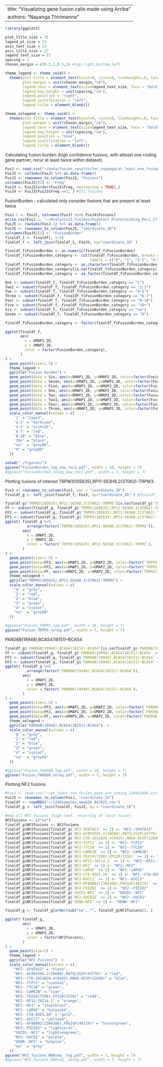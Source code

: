 ----------------
title: "Visualizing gene fusion calls made using Arriba"
authors: "Nayanga Thirimanne"
----------------

```r
library(ggplot2)
```

```r
plot_title_size = 35
legend_pt_size = 25
axis_text_size = 23
axis_title_size = 27
legend_text_size = 15
spacing = 1
chosen_margin = c(0.5,1,0.5,1) #top,right,bottom,left

theme_legend <- theme_void() +
  theme(plot.title = element_text(hjust=0, vjust=0, lineheight=.8, face="bold", size=plot_title_size),
        plot.margin = unit(chosen_margin,"cm"),
        legend.text = element_text(size=legend_text_size, face = "bold"),
        legend.key.height = unit(spacing,"cm"),
        legend.position = "right",
        legend.justification = "left",
        legend.title = element_blank())

theme_nolegend <- theme_void() +
  theme(plot.title = element_text(hjust=0, vjust=0, lineheight=.8, face="bold", size=plot_title_size),
        plot.margin = unit(chosen_margin,"cm"),
        legend.text = element_text(size=legend_text_size, face = "bold"),
        legend.key.height = unit(spacing,"cm"),
        legend.position = "none",
        legend.justification = "left",
        legend.title = element_blank())
```

Calculating fusion burden
(high confidence fusions, with atleast one coding gene partner, recur at least twice within dataset)
```r
FusJ <- read.csv("~/data/fusion_results/for_nayanga/at_least_one_fusion_gene_are_coding_1249x2896.csv", check.names = FALSE, row.names = 1)
FusJ2 <- colSums(FusJ) %>% as.data.frame()
FusJ2 <- rownames_to_column(FusJ2, "Fusions")
colnames(FusJ2)[2] <- "Freq"
FusJ3 <- FusJ2[order(FusJ2$Freq, decreasing = TRUE),]
FusJ4 <- FusJ3[FusJ3$Freq >=2, ] #171 fusions
```

FusionBurden - calculated
only consider fusions that are present at least twice
```r
FusJ.1 <- FusJ[, colnames(FusJ) %in% FusJ4$Fusions]
write.csv(FusJ.1, "~/Analysis23_Fusions/HighConf_ProteinCoding_Rec2_171fusions.csv")
FusJ5 <- rowSums(FusJ.1) %>% as.data.frame()
FusJ5 <- rownames_to_column(FusJ5, "coordinate_ID")
colnames(FusJ5)[2] <- "FusionBurden"
finaldf_1 <- finaldf[, 1:4]
finaldf_f <- left_join(finaldf_1, FusJ5, by="coordinate_ID" )
```

```r
finaldf_f$FusionBurden <- as.numeric(finaldf_f$FusionBurden)
finaldf_f$FusionBurden_category <- cut(finaldf_f$FusionBurden, breaks = c(-1, 0, 1, 3, 5, 7, 10, 20 ),
                                       labels = c("0", "1", "2-3", "4-5", "6-7", "8-10", "10<"))
finaldf_f$FusionBurden_category <- as.character(finaldf_f$FusionBurden_category)
finaldf_f$FusionBurden_category[is.na(finaldf_f$FusionBurden_category)] <- "na"
finaldf_f$FusionBurden_category <- as.factor(finaldf_f$FusionBurden_category)

One <- subset(finaldf_f, finaldf_f$FusionBurden_category == "1")
Two1 <- subset(finaldf_f, finaldf_f$FusionBurden_category == "2-3")
Two <- subset(finaldf_f, finaldf_f$FusionBurden_category == "4-5")
Three <- subset(finaldf_f, finaldf_f$FusionBurden_category == "6-7")
Four <- subset(finaldf_f, finaldf_f$FusionBurden_category == "8-10")
Five <- subset(finaldf_f, finaldf_f$FusionBurden_category == "10<")
Six <- subset(finaldf_f, finaldf_f$FusionBurden_category == "na")
Seven <- subset(finaldf_f, finaldf_f$FusionBurden_category == "0")
```

```r
finaldf_f$FusionBurden_category <- factor(finaldf_f$FusionBurden_category, levels= c("0", "1-3", "4-5", "6-7", "8-10", "10<"))

```


```r
ggplot(finaldf_f,
       aes(
         x = UMAP1_2D, 
         y = UMAP2_2D,
         color = factor(FusionBurden_category),
       )
) + 
  geom_point(size=1.5) +
  theme_legend + 
  ggtitle("Fusion burden") + 
  geom_point(data = Six, aes(x=UMAP1_2D, y=UMAP2_2D, color=factor(FusionBurden_category))) +
  geom_point(data = Seven, aes(x=UMAP1_2D, y=UMAP2_2D, color=factor(FusionBurden_category))) +
  geom_point(data = Five, aes(x=UMAP1_2D, y=UMAP2_2D, color=factor(FusionBurden_category))) +
  geom_point(data = One, aes(x=UMAP1_2D, y=UMAP2_2D, color=factor(FusionBurden_category))) +
  geom_point(data = Two, aes(x=UMAP1_2D, y=UMAP2_2D, color=factor(FusionBurden_category))) +
  geom_point(data = Two1, aes(x=UMAP1_2D, y=UMAP2_2D, color=factor(FusionBurden_category))) +
  geom_point(data = Four, aes(x=UMAP1_2D, y=UMAP2_2D, color=factor(FusionBurden_category))) +
  geom_point(data = Three, aes(x=UMAP1_2D, y=UMAP2_2D, color=factor(FusionBurden_category))) +
  scale_color_manual(values = c(
    '1' = "cyan3",
    '2-3' = "darkcyan",
    '4-5' = "orchid1",
    '6-7' = "red",
    '8-10' = "blue",
    '10<' = "black",
    "na"  = "grey80", 
    "0" = "grey80"
  ))

```

```r
setwd("./figures/")
ggsave("FusionBurden_leg_new_rec2.pdf", width = 10, height = 7)
#ggsave("FusionBurden_noleg_new_rec2.pdf", width = 7, height = 7)
```

Plotting fusions of interest
TRPM3(105635),RP11-563H8.2(37062)--TRPM3
```r
Fus3 <- rownames_to_column(FusJ, var = "coordinate_ID")
finaldf_g <- left_join(finaldf_f, Fus3, by="coordinate_ID" ) #finaldf_f from above code

finaldf_g$`TRPM3(105635),RP11-563H8.2(37062)-TRPM3`[is.na(finaldf_g$`TRPM3(105635),RP11-563H8.2(37062)-TRPM3`)] <- "na"
FF <- subset(finaldf_g, finaldf_g$`TRPM3(105635),RP11-563H8.2(37062)-TRPM3` == 1) 
FF2 <- subset(finaldf_g, finaldf_g$`TRPM3(105635),RP11-563H8.2(37062)-TRPM3` == 0) 
FF3 <- subset(finaldf_g, finaldf_g$`TRPM3(105635),RP11-563H8.2(37062)-TRPM3` == "na")
ggplot( finaldf_g %>% 
          arrange(factor(`TRPM3(105635),RP11-563H8.2(37062)-TRPM3`)),
        aes(
          x = UMAP1_2D, 
          y = UMAP2_2D,
          color = factor(`TRPM3(105635),RP11-563H8.2(37062)-TRPM3`),
        )
) + 
  geom_point(size=1.5) +
  geom_point(data=FF3, aes(x=UMAP1_2D, y=UMAP2_2D, color=factor(`TRPM3(105635),RP11-563H8.2(37062)-TRPM3`))) +
  geom_point(data=FF2, aes(x=UMAP1_2D, y=UMAP2_2D, color=factor(`TRPM3(105635),RP11-563H8.2(37062)-TRPM3`))) +
  geom_point(data=FF, aes(x=UMAP1_2D, y=UMAP2_2D, color=factor(`TRPM3(105635),RP11-563H8.2(37062)-TRPM3`))) +
  theme_nolegend + 
  ggtitle("TRPM3(105635),RP11-563H8.2(37062)-TRPM3") + 
  scale_color_manual(values = c(
    '0' = "grey",
    '1' = "red",
    '2' = "blue",
    "3" = "green",
    "4" = "violet", 
    "na"  = "grey60"
  ))

#ggsave("Fusion_TRPM3_leg.pdf", width = 10, height = 7)
ggsave("Fusion_TRPM3_noleg.pdf", width = 7, height = 7)

```

PARD6B(19948),BCAS4(18151)--BCAS4
```r
finaldf_g$`PARD6B(19948),BCAS4(18151)-BCAS4`[is.na(finaldf_g$`PARD6B(19948),BCAS4(18151)-BCAS4`)] <- "na"
FF <- subset(finaldf_g, finaldf_g$`PARD6B(19948),BCAS4(18151)-BCAS4` == 1) 
FF2 <- subset(finaldf_g, finaldf_g$`PARD6B(19948),BCAS4(18151)-BCAS4` == 0) 
FF3 <- subset(finaldf_g, finaldf_g$`PARD6B(19948),BCAS4(18151)-BCAS4` == "na")
ggplot( finaldf_g %>% 
          arrange(factor(`PARD6B(19948),BCAS4(18151)-BCAS4`)),
        aes(
          x = UMAP1_2D, 
          y = UMAP2_2D,
          color = factor(`PARD6B(19948),BCAS4(18151)-BCAS4`),
        )
) + 
  geom_point(size=1.5) +
  geom_point(data=FF3, aes(x=UMAP1_2D, y=UMAP2_2D, color=factor(`PARD6B(19948),BCAS4(18151)-BCAS4`))) +
  geom_point(data=FF2, aes(x=UMAP1_2D, y=UMAP2_2D, color=factor(`PARD6B(19948),BCAS4(18151)-BCAS4`))) +
  geom_point(data=FF, aes(x=UMAP1_2D, y=UMAP2_2D, color=factor(`PARD6B(19948),BCAS4(18151)-BCAS4`))) +
  theme_nolegend + 
  ggtitle("PARD6B(19948),BCAS4(18151)-BCAS4")  +
  scale_color_manual(values = c(
    '0' = "grey",
    '1' = "red",
    '2' = "blue",
    "3" = "green",
    "4" = "violet", 
    "na"  = "grey60"
  ))

#ggsave("Fusion_PARD6B_leg.pdf", width = 10, height = 7)
ggsave("Fusion_PARD6B_noleg.pdf", width = 7, height = 7)

```


Plotting NF2 fusions
```r
#FusJ <- read.csv("~/at_least_one_fusion_gene_are_coding_1249x2896.csv", check.names = FALSE, row.names = 1)
FusJ2 <- rownames_to_column(FusJ, "coordinate_ID")
finaldf <- readRDS("~/1298samples_umap2D_041923.rds")
finaldf_g <- left_join(finaldf, FusJ2, by = "coordinate_ID")

```

```r
#map all NF2 fusions (high conf, recurring at least twice)
NF2fusions <- c("na")
finaldf_g$NF2fusions <- NF2fusions
finaldf_g$NF2fusions[finaldf_g$`NF2-SPATA13` >= 1] <- "NF2--SPATA13"
finaldf_g$NF2fusions[finaldf_g$`NF2-AC092595.2(36680),RN7SL252P(43770)` >= 1] <- "NF2--AC092595.2(36680),RN7SL252P(43770)"
finaldf_g$NF2fusions[finaldf_g$`NF2-CTD-2651B20.4(9455),RNU6-953P(12690)` >= 1] <- "NF2--CTD-2651B20.4(9455),RNU6-953P(12690)"
finaldf_g$NF2fusions[finaldf_g$`NF2-TCP11` >= 1] <- "NF2--TCP11"
finaldf_g$NF2fusions[finaldf_g$`NF2-TTC28` >= 1] <- "NF2--TTC28"
finaldf_g$NF2fusions[finaldf_g$`NF2-CAMK2B` >= 1] <- "NF2--CAMK2B"
finaldf_g$NF2fusions[finaldf_g$`NF2-TEX19(7298),UTS2R(3156)` >= 1] <- "NF2--TEX19(7298),UTS2R(3156)"
finaldf_g$NF2fusions[finaldf_g$`NF2-RP11-76I14.1` >= 1] <- "NF2--RP11-76I14.1"
finaldf_g$NF2fusions[finaldf_g$`NF2-NF2` >= 1] <- "NF2--NF2"
finaldf_g$NF2fusions[finaldf_g$`NF2-LARGE` >= 1] <- "NF2--LARGE"
finaldf_g$NF2fusions[finaldf_g$`NF2-CTA-85E5.10` >= 1] <- "NF2--CTA-85E5.10"
finaldf_g$NF2fusions[finaldf_g$`NF2-ASCC2` >= 1] <- "NF2--ASCC2"
finaldf_g$NF2fusions[finaldf_g$`NF2-RF00002(1304388),FRG1GP(48119)` >= 1] <- "NF2--RF00002(1304388),FRG1GP(48119)"
finaldf_g$NF2fusions[finaldf_g$`NF2-PIEZO2` >= 1] <- "NF2--PIEZO2"
finaldf_g$NF2fusions[finaldf_g$`GUCD1-NF2` >= 1] <- "GUCD1--NF2"
finaldf_g$NF2fusions[finaldf_g$`NF2-GUCD12` >= 1] <- "NF2--GUCD1"
finaldf_g$NF2fusions[finaldf_g$`DENR-NF2` >= 1] <- "DENR--NF2"

finaldf_g <- finaldf_g[order(sub("na", "", finaldf_g$NF2fusions)), ]

ggplot( finaldf_g,
        aes(
          x = UMAP1_2D, 
          y = UMAP2_2D,
          color = factor(NF2fusions),
        )
) + 
  geom_point(size=2) +
  theme_legend +
  ggtitle("NF2 Fusions")  +
  scale_color_manual(values = c(
    "NF2--SPATA13" = "black", 
    "NF2--AC092595.2(36680),RN7SL252P(43770)" = "red", 
    "NF2--CTD-2651B20.4(9455),RNU6-953P(12690)" = "blue", 
    "NF2--TCP11" = "sienna1", 
    "NF2--TTC28" = "green", 
    "NF2--CAMK2B" = "cyan",
    "NF2--TEX19(7298),UTS2R(3156)" = "red4",
    "NF2--RP11-76I14.1" = "orange",
    "NF2--NF2" = "steelblue1",
    "NF2--LARGE" = "hotpink4",
    "NF2--CTA-85E5.10" = "gold",
    "NF2--ASCC2" = "yellow4",
    "NF2--RF00002(1304388),FRG1GP(48119)" = "forestgreen",
    "NF2--PIEZO2" = "lightcoral",
    "GUCD1--NF2" = "lightseagreen",
    "NF2--GUCD1" = "purple",
    "DENR--NF2" = "hotpink",
    "na"  = "grey"
  ))
ggsave("NF2_fusions_RNAseq__leg.pdf", width = 7, height = 7)
#ggsave("NF2_fusions_RNAseq__noleg.pdf", width = 7, height = 7)

```

